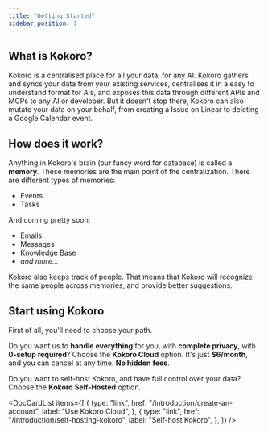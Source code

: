 ```yaml
---
title: "Getting Started"
sidebar_position: 1
---
```


## What is Kokoro?

Kokoro is a centralised place for all your data, for any AI. Kokoro gathers and syncs your data from your existing services, centralises it in a easy to understand format for AIs, and exposes this data through different APIs and MCPs to any AI or developer. But it doesn't stop there, Kokoro can also mutate your data on your behalf, from creating a Issue on Linear to deleting a Google Calendar event.

## How does it work?

Anything in Kokoro's brain (our fancy word for database) is called a **memory**. These memories are the main point of the centralization. There are different types of memories:

- Events
- Tasks

And coming pretty soon:

- Emails
- Messages
- Knowledge Base
- _and more..._

Kokoro also keeps track of people. That means that Kokoro will recognize the same people across memories, and provide better suggestions.

## Start using Kokoro

First of all, you'll need to choose your path.

Do you want us to **handle everything** for you, with **complete privacy**, with **0-setup required**? Choose the **Kokoro Cloud** option. It's just **$6/month**, and you can cancel at any time. **No hidden fees**.

Do you want to self-host Kokoro, and have full control over your data? Choose the **Kokoro Self-Hosted** option.

<DocCardList
items={[
  {
    type: "link",
    href: "/introduction/create-an-account",
    label: "Use Kokoro Cloud",
  },
  {
    type: "link",
    href: "/introduction/self-hosting-kokoro",
    label: "Self-host Kokoro",
  },
]}
 />